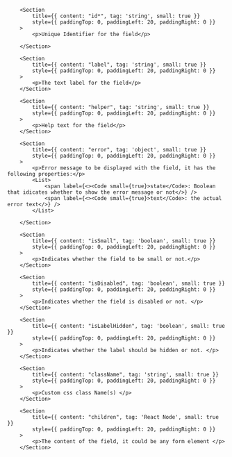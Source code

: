 
<PackageInstallGuide packageName="@wpmudev/sui-form-field" />

<Section title="Props" border={true}>

    	<Section
    		title={{ content: "id*", tag: 'string', small: true }}
    		style={{ paddingTop: 0, paddingLeft: 20, paddingRight: 0 }}
    	>
    		<p>Unique Identifier for the field</p>

    	</Section>

    	<Section
    		title={{ content: "label", tag: 'string', small: true }}
    		style={{ paddingTop: 0, paddingLeft: 20, paddingRight: 0 }}
    	>
    		<p>The text label for the field</p>
    	</Section>

    	<Section
    		title={{ content: "helper", tag: 'string', small: true }}
    		style={{ paddingTop: 0, paddingLeft: 20, paddingRight: 0 }}
    	>
    		<p>Help text for the field</p>
    	</Section>

    	<Section
    		title={{ content: "error", tag: 'object', small: true }}
    		style={{ paddingTop: 0, paddingLeft: 20, paddingRight: 0 }}
    	>
    		<p>Error message to be displayed with the field, it has the following properties:</p>
    		<List>
    			<span label={<><Code small={true}>state</Code>: Boolean that idicates whether to show the error message or not</>} />
    			<span label={<><Code small={true}>text</Code>: the actual error text</>} />
    		</List>

    	</Section>

    	<Section
    		title={{ content: "isSmall", tag: 'boolean', small: true }}
    		style={{ paddingTop: 0, paddingLeft: 20, paddingRight: 0 }}
    	>
    		<p>Indicates whether the field to be small or not.</p>
    	</Section>

    	<Section
    		title={{ content: "isDisabled", tag: 'boolean', small: true }}
    		style={{ paddingTop: 0, paddingLeft: 20, paddingRight: 0 }}
    	>
    		<p>Indicates whether the field is disabled or not. </p>
    	</Section>

    	<Section
    		title={{ content: "isLabelHidden", tag: 'boolean', small: true }}
    		style={{ paddingTop: 0, paddingLeft: 20, paddingRight: 0 }}
    	>
    		<p>Indicates whether the label should be hidden or not. </p>
    	</Section>

    	<Section
    		title={{ content: "className", tag: 'string', small: true }}
    		style={{ paddingTop: 0, paddingLeft: 20, paddingRight: 0 }}
    	>
    		<p>Custom css class Name(s) </p>
    	</Section>

    	<Section
    		title={{ content: "children", tag: 'React Node', small: true }}
    		style={{ paddingTop: 0, paddingLeft: 20, paddingRight: 0 }}
    	>
    		<p>The content of the field, it could be any form element </p>
    	</Section>

</Section>
